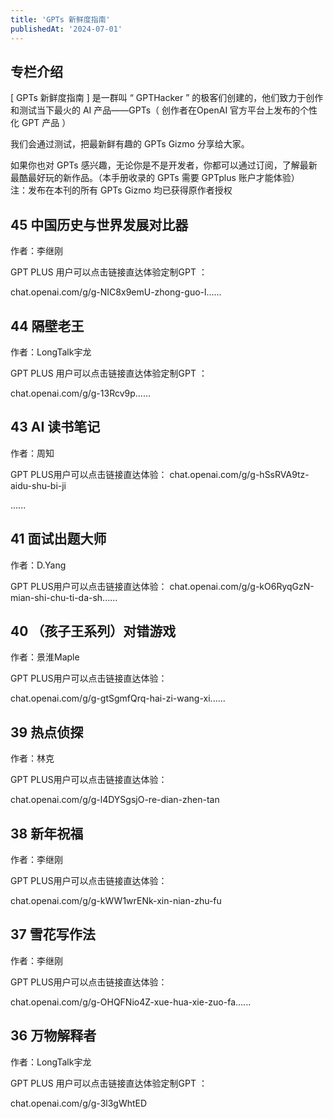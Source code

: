 ```yaml
---
title: 'GPTs 新鲜度指南'
publishedAt: '2024-07-01'
---
```


## 专栏介绍

[ GPTs 新鲜度指南 ] 是一群叫 “ GPTHacker ” 的极客们创建的，他们致力于创作和测试当下最火的 AI 产品——GPTs（ 创作者在OpenAI 官方平台上发布的个性化 GPT 产品 ）  
  
我们会通过测试，把最新鲜有趣的 GPTs Gizmo 分享给大家。  
  
如果你也对 GPTs 感兴趣，无论你是不是开发者，你都可以通过订阅，了解最新最酷最好玩的新作品。（本手册收录的 GPTs 需要 GPTplus 账户才能体验）  
注：发布在本刊的所有 GPTs Gizmo 均已获得原作者授权

## 45 中国历史与世界发展对比器
作者：李继刚

GPT PLUS 用户可以点击链接直达体验定制GPT ：

chat.openai.com/g/g-NIC8x9emU-zhong-guo-l......

## 44 隔壁老王
作者：LongTalk宇龙

GPT PLUS 用户可以点击链接直达体验定制GPT ：

chat.openai.com/g/g-13Rcv9p......

## 43 AI 读书笔记
作者：周知

GPT PLUS用户可以点击链接直达体验： chat.openai.com/g/g-hSsRVA9tz-aidu-shu-bi-ji

......

## 41 面试出题大师
作者：D.Yang

GPT PLUS用户可以点击链接直达体验： chat.openai.com/g/g-kO6RyqGzN-mian-shi-chu-ti-da-sh......

## 40 （孩子王系列）对错游戏
作者：景淮Maple

GPT PLUS用户可以点击链接直达体验：

chat.openai.com/g/g-gtSgmfQrq-hai-zi-wang-xi......

## 39 热点侦探
作者：林克

GPT PLUS用户可以点击链接直达体验：

chat.openai.com/g/g-l4DYSgsjO-re-dian-zhen-tan

## 38 新年祝福
作者：李继刚

GPT PLUS用户可以点击链接直达体验：

chat.openai.com/g/g-kWW1wrENk-xin-nian-zhu-fu

## 37 雪花写作法
作者：李继刚

GPT PLUS用户可以点击链接直达体验：

chat.openai.com/g/g-OHQFNio4Z-xue-hua-xie-zuo-fa......

## 36 万物解释者
作者：LongTalk宇龙

GPT PLUS 用户可以点击链接直达体验定制GPT ：

chat.openai.com/g/g-3l3gWhtED

